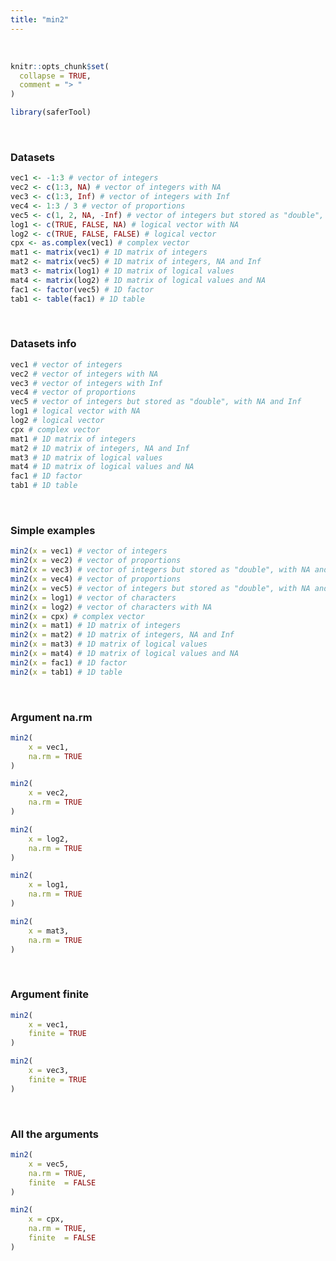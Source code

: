 ---
title: "min2"
---
<br>
```{r, include = FALSE}
knitr::opts_chunk$set(
  collapse = TRUE,
  comment = "> "
)
```

```{r setup}
library(saferTool)
```
<br>

### Datasets

```{r}
vec1 <- -1:3 # vector of integers
vec2 <- c(1:3, NA) # vector of integers with NA
vec3 <- c(1:3, Inf) # vector of integers with Inf
vec4 <- 1:3 / 3 # vector of proportions
vec5 <- c(1, 2, NA, -Inf) # vector of integers but stored as "double", with NA and Inf
log1 <- c(TRUE, FALSE, NA) # logical vector with NA
log2 <- c(TRUE, FALSE, FALSE) # logical vector                    
cpx <- as.complex(vec1) # complex vector
mat1 <- matrix(vec1) # 1D matrix of integers
mat2 <- matrix(vec5) # 1D matrix of integers, NA and Inf
mat3 <- matrix(log1) # 1D matrix of logical values
mat4 <- matrix(log2) # 1D matrix of logical values and NA
fac1 <- factor(vec5) # 1D factor
tab1 <- table(fac1) # 1D table
```
<br>

### Datasets info

```{r}
vec1 # vector of integers
vec2 # vector of integers with NA
vec3 # vector of integers with Inf
vec4 # vector of proportions
vec5 # vector of integers but stored as "double", with NA and Inf
log1 # logical vector with NA
log2 # logical vector                    
cpx # complex vector
mat1 # 1D matrix of integers
mat2 # 1D matrix of integers, NA and Inf
mat3 # 1D matrix of logical values
mat4 # 1D matrix of logical values and NA
fac1 # 1D factor
tab1 # 1D table
```
<br>

### Simple examples

```{r}
min2(x = vec1) # vector of integers
min2(x = vec2) # vector of proportions
min2(x = vec3) # vector of integers but stored as "double", with NA and Inf
min2(x = vec4) # vector of proportions
min2(x = vec5) # vector of integers but stored as "double", with NA and Inf
min2(x = log1) # vector of characters
min2(x = log2) # vector of characters with NA
min2(x = cpx) # complex vector
min2(x = mat1) # 1D matrix of integers
min2(x = mat2) # 1D matrix of integers, NA and Inf
min2(x = mat3) # 1D matrix of logical values
min2(x = mat4) # 1D matrix of logical values and NA
min2(x = fac1) # 1D factor
min2(x = tab1) # 1D table
```
<br>

### Argument na.rm
```{r}
min2(
    x = vec1, 
    na.rm = TRUE
)

min2(
    x = vec2, 
    na.rm = TRUE
)

min2(
    x = log2, 
    na.rm = TRUE
)

min2(
    x = log1, 
    na.rm = TRUE
)

min2(
    x = mat3, 
    na.rm = TRUE
)
```
<br>

### Argument finite
```{r}
min2(
    x = vec1,
    finite = TRUE
)

min2(
    x = vec3,
    finite = TRUE
)
```
<br>

### All the arguments
```{r}
min2(
    x = vec5,
    na.rm = TRUE,
    finite  = FALSE
)

min2(
    x = cpx,
    na.rm = TRUE,
    finite  = FALSE
)
```